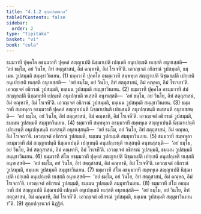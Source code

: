 ```yaml
---
title: "4.1.2 สุกฺกปกฺขนวก"
tableOfContents: false
sidebar:
  order: 2
type: "tipitaka"
basket: "vi"
book: "cula"
---
```



<DynamicBreadcrumb />

<Division number="188" book="cula">

<Paragraph number="797" book="cula">
ธมฺมวาที ปุคฺคโล อธมฺมวาทึ ปุคฺคลํ สญฺญาเปติ นิชฺฌาเปติ เปกฺเขติ อนุเปกฺเขติ ทเสฺสติ อนุทเสฺสติ—  ‘อยํ ธมฺโม, อยํ วินโย, อิทํ สตฺถุสาสนํ, อิมํ คณฺหาหิ, อิมํ โรเจหี’ติ. เอวญฺเจตํ อธิกรณํ วูปสมฺมติ, ธมฺเมน วูปสมฺมติ สมฺมุขาวินเยน. (1)
</Paragraph>

<Paragraph number="798" book="cula">
ธมฺมวาที ปุคฺคโล อธมฺมวาที สมฺพหุเล สญฺญาเปติ นิชฺฌาเปติ เปกฺเขติ อนุเปกฺเขติ ทเสฺสติ อนุทเสฺสติ—  ‘อยํ ธมฺโม, อยํ วินโย, อิทํ สตฺถุสาสนํ, อิมํ คณฺหถ, อิมํ โรเจถา’ติ. เอวญฺเจตํ อธิกรณํ วูปสมฺมติ, ธมฺเมน วูปสมฺมติ สมฺมุขาวินเยน. (2)
</Paragraph>

<Paragraph number="799" book="cula">
ธมฺมวาที ปุคฺคโล อธมฺมวาทึ สํฆํ สญฺญาเปติ นิชฺฌาเปติ เปกฺเขติ อนุเปกฺเขติ ทเสฺสติ อนุทเสฺสติ—  ‘อยํ ธมฺโม, อยํ วินโย, อิทํ สตฺถุสาสนํ, อิมํ คณฺหาหิ, อิมํ โรเจหี’ติ. เอวญฺเจตํ อธิกรณํ วูปสมฺมติ, ธมฺเมน วูปสมฺมติ สมฺมุขาวินเยน. (3)
</Paragraph>

<Paragraph number="800" book="cula">
ธมฺมวาที สมฺพหุลา อธมฺมวาทึ ปุคฺคลํ สญฺญาเปนฺติ นิชฺฌาเปนฺติ เปกฺเขนฺติ อนุเปกฺเขนฺติ ทเสฺสนฺติ อนุทเสฺสนฺติ—  ‘อยํ ธมฺโม, อยํ วินโย, อิทํ สตฺถุสาสนํ, อิมํ คณฺหาหิ, อิมํ โรเจหี’ติ. เอวญฺเจตํ อธิกรณํ วูปสมฺมติ, ธมฺเมน วูปสมฺมติ สมฺมุขาวินเยน. (4)
</Paragraph>

<Paragraph number="801" book="cula">
ธมฺมวาที สมฺพหุลา อธมฺมวาที สมฺพหุเล สญฺญาเปนฺติ นิชฺฌาเปนฺติ เปกฺเขนฺติ อนุเปกฺเขนฺติ ทเสฺสนฺติ อนุทเสฺสนฺติ—  ‘อยํ ธมฺโม, อยํ วินโย, อิทํ สตฺถุสาสนํ, อิมํ คณฺหถ, อิมํ โรเจถา’ติ. เอวญฺเจตํ อธิกรณํ วูปสมฺมติ, ธมฺเมน วูปสมฺมติ สมฺมุขาวินเยน. (5)
</Paragraph>

<Paragraph number="802" book="cula">
ธมฺมวาที สมฺพหุลา อธมฺมวาทึ สํฆํ สญฺญาเปนฺติ นิชฺฌาเปนฺติ เปกฺเขนฺติ อนุเปกฺเขนฺติ ทเสฺสนฺติ อนุทเสฺสนฺติ—  ‘อยํ ธมฺโม, อยํ วินโย, อิทํ สตฺถุสาสนํ, อิมํ คณฺหาหิ, อิมํ โรเจหี’ติ. เอวญฺเจตํ อธิกรณํ วูปสมฺมติ, ธมฺเมน วูปสมฺมติ สมฺมุขาวินเยน. (6)
</Paragraph>

<Paragraph number="803" book="cula">
ธมฺมวาที สํโฆ อธมฺมวาทึ ปุคฺคลํ สญฺญาเปติ นิชฺฌาเปติ เปกฺเขติ อนุเปกฺเขติ ทเสฺสติ อนุทเสฺสติ—  ‘อยํ ธมฺโม, อยํ วินโย, อิทํ สตฺถุสาสนํ, อิมํ คณฺหาหิ, อิมํ โรเจหี’ติ. เอวญฺเจตํ อธิกรณํ วูปสมฺมติ, ธมฺเมน วูปสมฺมติ สมฺมุขาวินเยน. (7)
</Paragraph>

<Paragraph number="804" book="cula">
ธมฺมวาที สํโฆ อธมฺมวาที สมฺพหุเล สญฺญาเปติ นิชฺฌาเปติ เปกฺเขติ อนุเปกฺเขติ ทเสฺสติ อนุทเสฺสติ—  ‘อยํ ธมฺโม, อยํ วินโย, อิทํ สตฺถุสาสนํ, อิมํ คณฺหถ, อิมํ โรเจถา’ติ. เอวญฺเจตํ อธิกรณํ วูปสมฺมติ, ธมฺเมน วูปสมฺมติ สมฺมุขาวินเยน. (8)
</Paragraph>

<Paragraph number="805" book="cula">
ธมฺมวาที สํโฆ อธมฺมวาทึ สํฆํ สญฺญาเปติ นิชฺฌาเปติ เปกฺเขติ อนุเปกฺเขติ ทเสฺสติ อนุทเสฺสติ—  ‘อยํ ธมฺโม, อยํ วินโย, อิทํ สตฺถุสาสนํ, อิมํ คณฺหาหิ, อิมํ โรเจหี’ติ. เอวญฺเจตํ อธิกรณํ วูปสมฺมติ, ธมฺเมน วูปสมฺมติ สมฺมุขาวินเยนา”ติ. (9)

</Paragraph>
</Division>

<Paragraph number="806" type="center" book="cula">
สุกฺกปกฺขนวกํ นิฏฺฐิตํ.
</Paragraph>